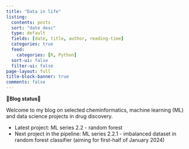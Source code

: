 ```yaml
---
title: "Data in life"
listing:
  contents: posts
  sort: "date desc"
  type: default
  fields: [date, title, author, reading-time]
  categories: true
  feed: 
    categories: [R, Python]
  sort-ui: false
  filter-ui: false
page-layout: full
title-block-banner: true
comments: false
---
```


**🌟Blog status🌟**

Welcome to my blog on selected cheminformatics, machine learning (ML) and data science projects in drug discovery.

* Latest project: ML series 2.2 - random forest
* Next project in the pipeline: ML series 2.2.1 - imbalanced dataset in random forest classifier (aiming for first-half of January 2024)

<br>

<a rel="me" href="https://fosstodon.org/@jhylin"></a>